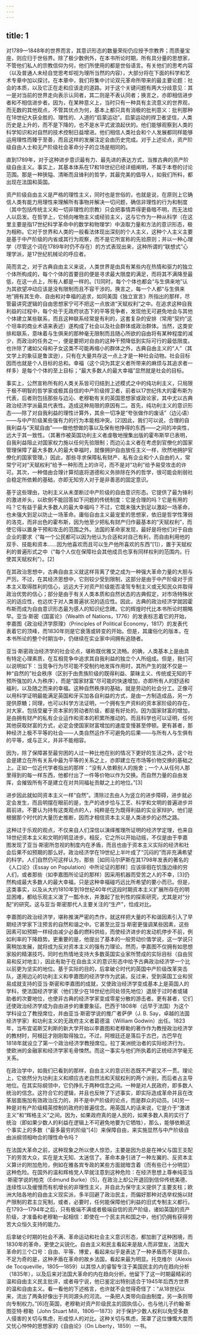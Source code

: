 ```yaml
---
---
---
```

title: 1
---




对1789—1848年的世界而言，其意识形态的数量荣衔仍应授予宗教界；而质量宝座，则应归于世俗界。除了极少数例外，在本书所论时期，所有具分量的思想家，不管他们私人的宗教信仰为何，他们所使用的都是世俗语言。有关他们的思考内容（以及普通人未经自觉思考却视为理所当然的内容），大部分将在下面的科学和艺术专章中加以探讨。在本章中，我们将集中讨论双元革命所带来的最主要论题：社会的本质，以及它正在走和应该走的道路。对于这个关键问题有两大分歧意见：其一是对当前的世界走向表示认同者，其二则是不表认同者；换言之，亦即相信进步者和不相信进步者。因为，在某种意义上，当时只有一种具有主流意义的世界观，而无数的其他观点，不管其优点为何，基本上都只具有消极的批判意义：批判那种在18世纪大获全胜的、理性的、人道的“启蒙运动”。启蒙运动的捍卫者坚信，人类历史是上升的，而不是下降的，也不是水平式波浪起伏的。他们能够观察到人类的科学知识和对自然的技术控制日益增进。他们相信人类社会和个人发展都同样能够运用理性而臻于至善，而且这样的发展注定会由历史完成。对于上述论点，资产阶级自由人士和无产阶级社会革命分子的立场是相同的。

直到1789年，对于这种进步意识最有力、最先进的表达方式，当推古典的资产阶级自由主义。事实上，其基本体系在17和18世纪已经详细阐明，不属于本卷的讨论范围。那是一种狭隘、清晰而且锋利的哲学，其最完美的倡导人，如我们所料，都出现在法国和英国。

资产阶级自由主义是严格的理性主义，同时也是世俗的，也就是说，在原则上它确信人类有能力用理性来理解所有事物并解决一切问题，确信非理性的行为和制度（其中包括传统主义和一切非理性的宗教）只会把事情弄得更昏暗不明，而无法给人以启发。在哲学上，它倾向唯物主义或经验主义，这与它作为一种从科学（在这里主要是指17世纪科学革命中的数学和物理学）中汲取力量和方法的意识形态，极为相称。它对于世界和人类的一般看法体现出深刻的个人主义，这种个人主义主要是基于中产阶级的内省或其行为观察，而不是它所宣称的先验原则；并以一种心理学（尽管这个词在1789年时仍不存在）的方式表现出来，这种所谓的“联想式”心理学派，是17世纪机械论的呼应者。

简而言之，对于古典自由主义来说，人类世界是由具有某些内在热情和驱力的独立个体所构成的，每个个体的首要目的便是寻求最大限度的满足，而将其不满降至最低，在这一点上，所有人都是一样的。[1]同时，每个个体也都会“与生俱来地”认为其欲望冲动应该是没有限制而且不容干涉的。换言之，每一个人都“与生俱来地”拥有其生命、自由和对幸福的追求，如同美国《独立宣言》所指出的那样，尽管最讲究逻辑的自由思想家宁可不把这一点放进“天赋权利”之中。在追求这种自我利益的过程中，每个处于无政府状态下的平等竞争者，发现他无可避免地会与其他个体建立某些联系，而且这种联系经常是有利的，这套复杂的安排（常用“契约”这个坦率的商业术语来表述）遂构成了社会以及社会群体或政治群体。当然，这类安排和联系，意味着与生俱来的那种毫无限制而且随心所欲的自由将有某种程度的减少，而政治的任务之一，便是要把对自由的这种干预降低到实际可行的最低限度。也许除了诸如父母和子女这类不可能再缩小的群体之外，古典自由主义的“人”（其文学上的象征是鲁滨逊），只有在大量共存这一点上才是一种社会动物。社会目标因而也就是个人目标的总和。幸福（这个词为其定义者所带来的麻烦与其追求者一样多）是每个个体的至上目标；“最大多数人的最大幸福”显然就是社会的目标。

事实上，公然宣称所有的人类关系皆可归结到上述模式之中的纯功利主义，只局限于极不明智的哲学家或极其自信的中产阶级捍卫者，前者以17世纪伟大的霍布斯为代表，后者则包括那些与边沁、老穆勒有关的英国思想家或政论家，其中尤以古典政治经济学派最具代表性。造成这种局限的原因有二。首先，纯功利主义的意识形态——除了对自我利益的理性计算外，其余一切净是“夸张做作的废话”（边沁语）——与中产阶级某些强有力的行为本能相冲突。[2]因此，我们可以说，合理的自我利益与“天赋自由”——做他想做的事以及保有他挣得的东西——之间的冲突性，远大于其一致性。（其著作被英国功利主义者虔敬地搜集出版的霍布斯早已表明，自我利益阻止对国家权力施以任何先验限制；而边沁主义者在考虑到官僚化的国家管理保障了最大多数人的最大幸福时，就像拥护自由放任主义一样，欣然地拥护官僚化的国家管理。）因此，那些寻求保障私有财产、私有企业和个人自由的人，常常宁可对“天赋权利”给予一种形而上的许可，而不是对“功利”给予易受攻击的许可。其次，一种借由合理计算彻底将道德和义务排除在外的哲学，很可能会削弱社会稳定所依赖的基础，亦即无知穷人对于是非善恶的固定意识。

基于这些理由，功利主义从未垄断过中产阶级的自由意识形态。它提供了最为锋利的激进斧头，以砍倒不能回答如下问题的传统制度：它是合理的吗？它是有用的吗？它有益于最大多数人的最大幸福吗？不过，它既未强大到足以激起一场革命，也未强大到足以防止一场革命。庸俗自由主义最宠爱的思想家，依旧是哲学性薄弱的洛克，而非出色的霍布斯，因为他至少把私有财产归作最基本的“天赋权利”，而使它得以置身干预和攻击的范围之外。法国的革命家发现，最好是将他们对于自由企业的要求（“每一个公民都可以因为他认为合适和对自己有利，而自由利用他的双手、技能和资本……因为他喜欢而且可以生产他所喜欢的东西”[1]），置于天赋权利的普遍形式之中（“每个人仅在保障社会其他成员也享有同样权利的范围内，行使其天赋权利”）。[2]

在其政治思想中，古典自由主义就这样背离了使之成为一种强大革命力量的大胆与严厉。不过，在其经济思想中，它则较少受到限制，这部分是由于中产阶级对于资本主义取得胜利的信心，远远大于对资产阶级能否凌驾专制主义或无知民众并取得政治优势的信心；部分是由于有关人类本质和自然状态的古典假定，对市场特殊状况的适应性，也远优于对人类普遍状况的适应性。因此，古典的政治经济学就因霍布斯而成为自由意识形态最为感人的知识纪念碑。它的辉煌时代比本书所论时期略早。亚当·斯密《国富论》（Wealth of Nations，1776）的发表标志着它的开始，李嘉图《政治经济学原理》（Principles of Political Economy，1817）的发表代表着它的顶峰，而1830年则是它衰落或转变的开始。但是，其庸俗化的版本，在本书所论的整个时期当中，仍继续在实业家中间拥有追随者。

亚当·斯密政治经济学的社会论点，堪称既优雅又流畅。的确，人类基本上是由具有特定心理素质，在互相竞争中追求其自我利益的独立个人所组成。但是，我们可以说明如下：当竞争行为尽可能不受制约地发挥作用时，其所产生的就不仅是一种“自然的”社会秩序（区别于由贵族阶级的既得利益、蒙昧主义、传统或无知的干预所强加的人为秩序），而是“国家财富”尽可能的快速增加，亦即所有人的舒适和福利，以及随之而来的幸福。这种自然秩序的基础，就是劳动的社会分工。正像可以用科学证明最能满足英国和牙买加各自利益的方式，是由一方制造成品，另一方提供原糖；同理，也可以科学方法证明，一个拥有生产资料的资本家阶级的存在，对大家，包括受雇于资本家的劳动者阶级，都是有好处的。因为国家财富的增加，是由拥有财产的私有企业运作和资本的积累所推动的。而且科学也可以证明，任何其他获取财富的方式，必定会使国家财富增加的速度变慢甚至停顿。更有甚者，那种经济上极不平等的社会——人类自然运作不可避免的后果——与所有人与生俱有的平等，或与正义，并非不能相容。

因为，除了保障甚至最穷困的人过一种比他在别的情况下更好的生活之外，这个社会是建立在所有关系中最为平等的关系之上，亦即建立在市场等价物交换的基础之上。正如一位近代学者指出的那样：“没有人依赖别人的施舍；一个人从任何人那里得到的每一样东西，他都付出了一件等价物以作为交换。而自然力量的自由发挥，会摧毁所有不是建立在对共同福祉贡献之上的地位。”[3]

进步因此就如同资本主义一样“自然”。清除过去由人为竖立的进步障碍，进步就必定会发生，而且明摆在眼前的是，生产的进步恰与工艺、科学和文明的普遍进步并肩前进。不要认为持有这类观点的人，纯粹是在为既得利益的实业家辩护。他们是根据那个时代的大量历史推断，因而才相信资本主义是人类进步的必然之路。

这种过于乐观的观点，不仅来自人们深信以演绎推理所证明的经济学定理，也来自18世纪资本主义和文明的明显进步。相反，它之所以开始动摇，不仅是由于李嘉图发现了亚当·斯密所忽视的制度内在矛盾，而且也由于资本主义实际的经济和社会后果不如预期的那么好。政治经济学在19世纪上半叶成了“沉闷的”而非充满希望的科学。人们自然仍可这样认为，那些［如同马尔萨斯在其1798年发表的著名的《人口论》（Essay on Population）中所论证的那样］应该徘徊在饥饿边缘的穷人们，或者那些（如李嘉图所论证的那样）因采用机器而受苦之人的不幸，[3]仍然构成最大多数人的最大幸福，只是这种幸福碰巧远比所希望的要小而已。但是，这类事实，以及从大约1810年到19世纪40年代这段时期资本主义扩展所存在的明显困难，都给乐观主义泼了一瓢冷水，并激起了批判性的探索研究，尤其是对“分配”的研究。这与亚当·斯密那代人主要关注的“生产”，恰成对比。

李嘉图的政治经济学，堪称推演严密的杰作，就这样把大量的不和谐因素引入了早期经济学家下注预言的自然和谐之中。它甚至比亚当·斯密更强调某些因素，这些因素可如预期一样经由减少必备的燃料供给，而使经济进步的发动机停步不前，例如利率的下降趋势。更重要的是，他提出了基本的一般劳动价值学说，这一学说只需稍加发展，就将成为反对资本主义的强有力理论。然而，李嘉图不仅拥有如思想家般的精湛技巧，同时也热情地支持大多数英国实业家所赞成的实际目标（自由贸易和反对地主），因此有助于在自由主义的意识形态中给予古典政治经济学一个比以前更为坚实的地位。基于实际的目的，后拿破仑时代的英国中产阶级改革突击队，遂用边沁的功利主义和李嘉图的经济学作为武装。反过来，受到英国工业和贸易成就支持的亚当·斯密和李嘉图的成就，又使政治经济学变成基本上是英国人的学科，使法国经济学家（他们至少在18世纪也同处领先地位）退居于过时者或辅助者的次要地位，也使非古典的经济学家变成零星分散的游击者。更有甚者，它们还使政治经济学成为自由进步的重要象征。巴西于1808年（远早于法国）为这个学科设立了教授席位，并由亚当·斯密学说的推广者萨伊（J. B. Say，卓越的法国经济学家）和功利主义的无政府主义者葛德温（William Godwin）出任。1823年，当布宜诺斯艾利斯的新大学开始以李嘉图和老穆勒的著作作为教授政治经济学的教材时，阿根廷才刚刚取得独立。不过，阿根廷还是落后于古巴，古巴早在1818年就设立了第一个政治经济学教授席位。拉丁美洲统治者的实际经济行为，使欧洲的金融家和经济学家毛骨悚然。而这一事实与他们所执着的正统经济学毫无关系。

在政治学中，如我们已看到的那样，自由主义的意识形态既不严密又不一贯。理论上，它依然分为功利主义和顺应古老自然法和天赋权利的两个派别，而后者占主导地位。在其实际纲领中，它仍挣扎于两种信念之间。一种是对人民政府，即多数人统治的信念。这符合它的逻辑，并且也反映了下述事实，即实际造成革命并且在改革层面施加有效政治压力的，并不是中产阶级的论点，而是群众的动员。[4]另一种是对有产阶级精英控制的政府的普遍信念。用英国人的话来说，它是介于“激进主义”和“辉格主义”之间。因为，如果政府真的是人民的，如果多数人真的实行了统治（即如果少数人的利益在逻辑上不可避免地要为它牺牲），那么，能够依赖这个事实上的多数（“最多最穷的阶级”[4]）来保障自由，来实施显然与中产阶级自由派纲领相吻合的理性命令吗？

在法国大革命之前，这种现象之所以使人惊恐，主要是因为总是在神父与国王支配下的劳苦大众，实在是太无知、太迷信了。革命本身引进了一种左翼的、反资本主义算计的附加危险，例如在雅各宾专政的某些方面就暗含着（而有些已十分明显）这种危险。在国外的温和辉格党人早就注意到这种危险：在经济思想上尊奉纯亚当·斯密学说的柏克（Edmund Burke）[5]，在政治上却公开退回到信仰传统美德、连续性以及缓慢而有机增长的非理性主义，并自此为保守主义提供了主要支柱；欧洲大陆各地的自由主义现实派，多半回避了政治民主，而偏好那种对选举权施以财产限制的君主立宪制，或者，必要时，任何能保障他们利益的旧式专制主义都行。在1793—1794年之后，只有极端不满或者极端自信的资产阶级，诸如英国的资产阶级，才准备和老穆勒一起相信：即使在一个民主共和国之中，他们仍拥有获得劳苦大众恒久支持的能力。

后拿破仑时期的社会不满、革命运动和社会主义意识形态，都加剧了这种困境，而1830年的革命，更使之尖锐化。自由主义和民主看起来是敌人而非盟友，法国大革命的三个口号：自由、平等、博爱，看起来似乎是表达了一种矛盾而不是联合。不足为奇的是，这种矛盾在革命的故乡法国，看起来最为明显。托克维尔（Alexis de Tocqueville，1805—1859）以其惊人的睿智专注于美国民主的内在趋向分析（1835年），以及后来对法国大革命的内在趋向分析。他留下了这一时期最精彩的温和自由主义民主批评，或者毋宁说，他已鉴定出特别适合于1945年后西方世界的温和自由主义。看一看他的下述格言，也许就不会觉得奇怪了：“从18世纪以来，流出了两条好像出于共同源头的河流。一条把人类带向自由制度，另一条则带向专制权力。”[6]在英国，老穆勒对资产阶级民主的固执信心，也与他儿子约翰·斯图亚特·穆勒（John Stuart Mill，1806—1873）对于保护少数人权利以免受多数人侵害的关切与焦虑，形成惊人的对比。这种关切与焦虑，笼罩了这位慷慨大度而又忧心忡忡的思想家的《自由论》（On Liberty，1859）一书。
